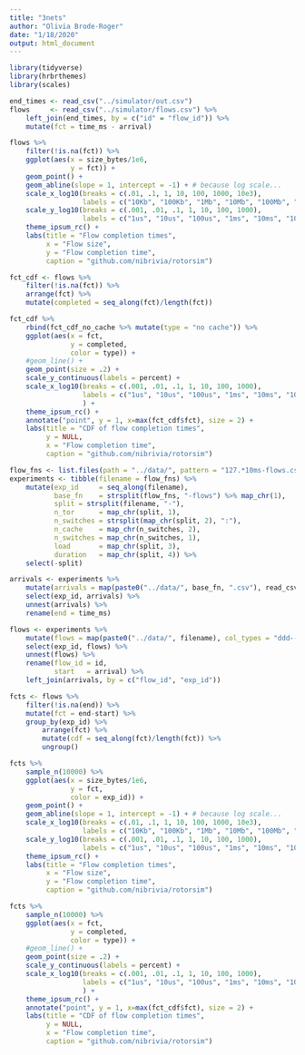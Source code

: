 ```yaml
---
title: "3nets"
author: "Olivia Brode-Roger"
date: "1/18/2020"
output: html_document
---
```


```r
library(tidyverse)
library(hrbrthemes)
library(scales)
```

```r
end_times <- read_csv("../simulator/out.csv")
flows     <- read_csv("../simulator/flows.csv") %>%
    left_join(end_times, by = c("id" = "flow_id")) %>% 
    mutate(fct = time_ms - arrival)

flows %>%
    filter(!is.na(fct)) %>% 
    ggplot(aes(x = size_bytes/1e6,
               y = fct)) +
    geom_point() +
    geom_abline(slope = 1, intercept = -1) + # because log scale...
    scale_x_log10(breaks = c(.01, .1, 1, 10, 100, 1000, 10e3),
                  labels = c("10Kb", "100Kb", "1Mb", "10Mb", "100Mb", "1Gb", "10Gb")) +
    scale_y_log10(breaks = c(.001, .01, .1, 1, 10, 100, 1000),
                  labels = c("1us", "10us", "100us", "1ms", "10ms", "100ms", "1s")) +
    theme_ipsum_rc() +
    labs(title = "Flow completion times",
         x = "Flow size",
         y = "Flow completion time",
         caption = "github.com/nibrivia/rotorsim")
```

```r
fct_cdf <- flows %>% 
    filter(!is.na(fct)) %>% 
    arrange(fct) %>% 
    mutate(completed = seq_along(fct)/length(fct))

fct_cdf %>%
    rbind(fct_cdf_no_cache %>% mutate(type = "no cache")) %>% 
    ggplot(aes(x = fct,
               y = completed,
               color = type)) +
    #geom_line() +
    geom_point(size = .2) +
    scale_y_continuous(labels = percent) +
    scale_x_log10(breaks = c(.001, .01, .1, 1, 10, 100, 1000),
                  labels = c("1us", "10us", "100us", "1ms", "10ms", "100ms", "1s")
                  ) +
    theme_ipsum_rc() +
    annotate("point", y = 1, x=max(fct_cdf$fct), size = 2) +
    labs(title = "CDF of flow completion times",
         y = NULL,
         x = "Flow completion time",
         caption = "github.com/nibrivia/rotorsim")
```

```r
flow_fns <- list.files(path = "../data/", pattern = "127.*10ms-flows.csv")
experiments <- tibble(filename = flow_fns) %>%
    mutate(exp_id     = seq_along(filename),
           base_fn    = strsplit(flow_fns, "-flows") %>% map_chr(1),
           split = strsplit(filename, "-"),
           n_tor      = map_chr(split, 1),
           n_switches = strsplit(map_chr(split, 2), ":"),
           n_cache    = map_chr(n_switches, 2),
           n_switches = map_chr(n_switches, 1),
           load       = map_chr(split, 3),
           duration   = map_chr(split, 4)) %>% 
    select(-split)

arrivals <- experiments %>% 
    mutate(arrivals = map(paste0("../data/", base_fn, ".csv"), read_csv)) %>% 
    select(exp_id, arrivals) %>% 
    unnest(arrivals) %>% 
    rename(end = time_ms)

flows <- experiments %>% 
    mutate(flows = map(paste0("../data/", filename), col_types = "ddd--", read_csv)) %>% 
    select(exp_id, flows) %>% 
    unnest(flows) %>% 
    rename(flow_id = id,
           start   = arrival) %>% 
    left_join(arrivals, by = c("flow_id", "exp_id"))

fcts <- flows %>% 
    filter(!is.na(end)) %>% 
    mutate(fct = end-start) %>% 
    group_by(exp_id) %>% 
        arrange(fct) %>% 
        mutate(cdf = seq_along(fct)/length(fct)) %>% 
        ungroup()

fcts %>% 
    sample_n(10000) %>% 
    ggplot(aes(x = size_bytes/1e6,
               y = fct,
               color = exp_id)) +
    geom_point() +
    geom_abline(slope = 1, intercept = -1) + # because log scale...
    scale_x_log10(breaks = c(.01, .1, 1, 10, 100, 1000, 10e3),
                  labels = c("10Kb", "100Kb", "1Mb", "10Mb", "100Mb", "1Gb", "10Gb")) +
    scale_y_log10(breaks = c(.001, .01, .1, 1, 10, 100, 1000),
                  labels = c("1us", "10us", "100us", "1ms", "10ms", "100ms", "1s")) +
    theme_ipsum_rc() +
    labs(title = "Flow completion times",
         x = "Flow size",
         y = "Flow completion time",
         caption = "github.com/nibrivia/rotorsim")

fcts %>% 
    sample_n(10000) %>% 
    ggplot(aes(x = fct,
               y = completed,
               color = type)) +
    #geom_line() +
    geom_point(size = .2) +
    scale_y_continuous(labels = percent) +
    scale_x_log10(breaks = c(.001, .01, .1, 1, 10, 100, 1000),
                  labels = c("1us", "10us", "100us", "1ms", "10ms", "100ms", "1s")
                  ) +
    theme_ipsum_rc() +
    annotate("point", y = 1, x=max(fct_cdf$fct), size = 2) +
    labs(title = "CDF of flow completion times",
         y = NULL,
         x = "Flow completion time",
         caption = "github.com/nibrivia/rotorsim")

    
```
